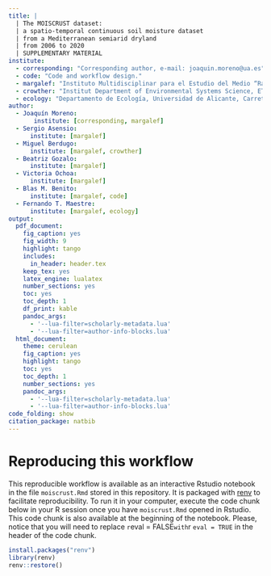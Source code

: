 ```yaml
---
title: |
  | The MOISCRUST dataset:
  | a spatio-temporal continuous soil moisture dataset 
  | from a Mediterranean semiarid dryland 
  | from 2006 to 2020
  | SUPPLEMENTARY MATERIAL
institute:
  - corresponding: "Corresponding author, e-mail: joaquin.moreno@ua.es"
  - code: "Code and workflow design."
  - margalef: "Instituto Multidisciplinar para el Estudio del Medio “Ramon Margalef”, Universidad de Alicante, Edificio Nuevos Institutos, Carretera de San Vicente del Raspeig s/n, 03690 San Vicente del Raspeig, Spain."
  - crowther: "Institut Department of Environmental Systems Science, ETH Zürich. Universitätstrasse 16, 8092 Zurich, Switzerland."
  - ecology: "Departamento de Ecología, Universidad de Alicante, Carretera de San Vicente del Raspeig s/n, 03690 San Vicente del Raspeig, Alicante, Spain."
author:
  - Joaquín Moreno:
       institute: [corresponding, margalef]
  - Sergio Asensio:
      institute: [margalef]
  - Miguel Berdugo:
      institute: [margalef, crowther]
  - Beatriz Gozalo:
      institute: [margalef]
  - Victoria Ochoa:
      institute: [margalef] 
  - Blas M. Benito:
      institute: [margalef, code]
  - Fernando T. Maestre:
      institute: [margalef, ecology] 
output:
  pdf_document:
    fig_caption: yes
    fig_width: 9
    highlight: tango
    includes:
      in_header: header.tex
    keep_tex: yes
    latex_engine: lualatex
    number_sections: yes
    toc: yes
    toc_depth: 1
    df_print: kable
    pandoc_args:
      - '--lua-filter=scholarly-metadata.lua'
      - '--lua-filter=author-info-blocks.lua'
  html_document:
    theme: cerulean
    fig_caption: yes
    highlight: tango
    toc: yes
    toc_depth: 1
    number_sections: yes
    pandoc_args:
      - '--lua-filter=scholarly-metadata.lua'
      - '--lua-filter=author-info-blocks.lua'
code_folding: show
citation_package: natbib
---
```


# Reproducing this workflow

This reproducible workflow is available as an interactive Rstudio notebook in the file `moiscrust.Rmd` stored in this repository. It is packaged with [renv](https://cran.r-project.org/package=renv) to facilitate reproducibility. To run it in your computer, execute the code chunk below in your R session once you have `moiscrust.Rmd` opened in Rstudio. This code chunk is also available at the beginning of the notebook. Please, notice that you will need to replace `r `eval = FALSE` with `r `eval = TRUE` in the header of the code chunk.

```r
install.packages("renv")
library(renv)
renv::restore()
```
